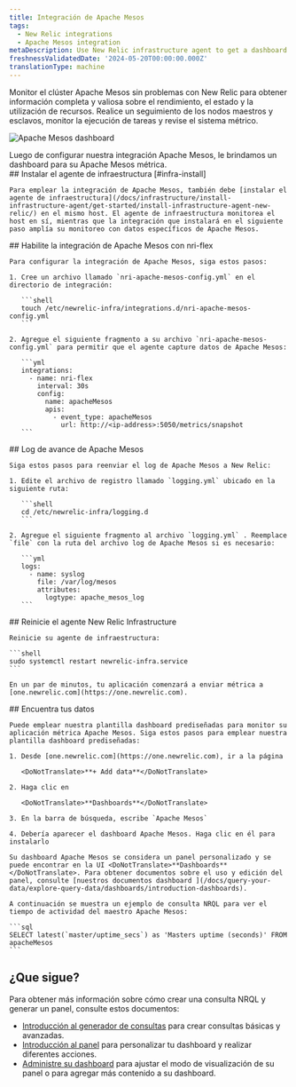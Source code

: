 ```yaml
---
title: Integración de Apache Mesos
tags:
  - New Relic integrations
  - Apache Mesos integration
metaDescription: Use New Relic infrastructure agent to get a dashboard with metrics from your Apache Mesos.
freshnessValidatedDate: '2024-05-20T00:00:00.000Z'
translationType: machine
---
```



Monitor el clúster Apache Mesos sin problemas con New Relic para obtener información completa y valiosa sobre el rendimiento, el estado y la utilización de recursos. Realice un seguimiento de los nodos maestros y esclavos, monitor la ejecución de tareas y revise el sistema métrico.

<img
  title="Apache Mesos dashboard"
  alt="Apache Mesos dashboard"
  src={apacheMesosDashboard}
/>

<figcaption>
  Luego de configurar nuestra integración Apache Mesos, le brindamos un dashboard para su Apache Mesos métrica.
</figcaption>

<Steps>
  <Step>
    ## Instalar el agente de infraestructura [#infra-install]

    Para emplear la integración de Apache Mesos, también debe [instalar el agente de infraestructura](/docs/infrastructure/install-infrastructure-agent/get-started/install-infrastructure-agent-new-relic/) en el mismo host. El agente de infraestructura monitorea el host en sí, mientras que la integración que instalará en el siguiente paso amplía su monitoreo con datos específicos de Apache Mesos.
  </Step>

  <Step>
    ## Habilite la integración de Apache Mesos con nri-flex

    Para configurar la integración de Apache Mesos, siga estos pasos:

    1. Cree un archivo llamado `nri-apache-mesos-config.yml` en el directorio de integración:

       ```shell
       touch /etc/newrelic-infra/integrations.d/nri-apache-mesos-config.yml
       ```

    2. Agregue el siguiente fragmento a su archivo `nri-apache-mesos-config.yml` para permitir que el agente capture datos de Apache Mesos:

       ```yml
       integrations:
         - name: nri-flex
           interval: 30s
           config:
             name: apacheMesos
             apis:
               - event_type: apacheMesos
                 url: http://<ip-address>:5050/metrics/snapshot
       ```
  </Step>

  <Step>
    ## Log de avance de Apache Mesos

    Siga estos pasos para reenviar el log de Apache Mesos a New Relic:

    1. Edite el archivo de registro llamado `logging.yml` ubicado en la siguiente ruta:

       ```shell
       cd /etc/newrelic-infra/logging.d
       ```

    2. Agregue el siguiente fragmento al archivo `logging.yml` . Reemplace `file` con la ruta del archivo log de Apache Mesos si es necesario:

       ```yml
       logs:
         - name: syslog
           file: /var/log/mesos
           attributes:
             logtype: apache_mesos_log
       ```
  </Step>

  <Step>
    ## Reinicie el agente New Relic Infrastructure

    Reinicie su agente de infraestructura:

    ```shell
    sudo systemctl restart newrelic-infra.service
    ```

    En un par de minutos, tu aplicación comenzará a enviar métrica a [one.newrelic.com](https://one.newrelic.com).  

  </Step>

  <Step>
    ## Encuentra tus datos

    Puede emplear nuestra plantilla dashboard prediseñadas para monitor su aplicación métrica Apache Mesos. Siga estos pasos para emplear nuestra plantilla dashboard prediseñadas:

    1. Desde [one.newrelic.com](https://one.newrelic.com), ir a la página

       <DoNotTranslate>**+ Add data**</DoNotTranslate>

    2. Haga clic en

       <DoNotTranslate>**Dashboards**</DoNotTranslate>

    3. En la barra de búsqueda, escribe `Apache Mesos`

    4. Debería aparecer el dashboard Apache Mesos. Haga clic en él para instalarlo

    Su dashboard Apache Mesos se considera un panel personalizado y se puede encontrar en la UI <DoNotTranslate>**Dashboards**</DoNotTranslate>. Para obtener documentos sobre el uso y edición del panel, consulte [nuestros documentos dashboard ](/docs/query-your-data/explore-query-data/dashboards/introduction-dashboards).

    A continuación se muestra un ejemplo de consulta NRQL para ver el tiempo de actividad del maestro Apache Mesos:

    ```sql
    SELECT latest(`master/uptime_secs`) as 'Masters uptime (seconds)' FROM apacheMesos
    ```
  </Step>
</Steps>

## ¿Que sigue?

Para obtener más información sobre cómo crear una consulta NRQL y generar un panel, consulte estos documentos:

* [Introducción al generador de consultas](/docs/query-your-data/explore-query-data/query-builder/introduction-query-builder) para crear consultas básicas y avanzadas.
* [Introducción al panel](/docs/query-your-data/explore-query-data/dashboards/introduction-dashboards) para personalizar tu dashboard y realizar diferentes acciones.
* [Administre su dashboard](/docs/query-your-data/explore-query-data/dashboards/manage-your-dashboard) para ajustar el modo de visualización de su panel o para agregar más contenido a su dashboard.
